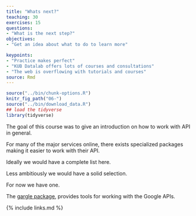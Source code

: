 ```yaml
---
title: "Whats next?"
teaching: 30
exercises: 15
questions:
- "What is the next step?"
objectives:
- "Get an idea about what to do to learn more"

keypoints:
- "Practice makes perfect"
- "KUB Datalab offers lots of courses and consultations"
- "The web is overflowing with tutorials and courses"
source: Rmd
---
```


```r
source("../bin/chunk-options.R")
knitr_fig_path("06-")
source("../bin/download_data.R")
## load the tidyverse
library(tidyverse)
```

The goal of this course was to give an introduction on how to work
with API in general.

For many of the major services online, there exists specialized packages
making it easier to work with their API. 

Ideally we would have a complete list here.

Less ambitiously we would have a solid selection.

For now we have one.

The [gargle package](https://cran.r-project.org/web/packages/gargle/index.html),
provides tools for working with the Google APIs.


<!-- ![RStudio_startup](https://github.com/KUBDatalab/KUBDatalab.github.io/blob/main/spot.jpg?raw=true) -->


{% include links.md %}
